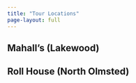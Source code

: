 ```yaml
---
title: "Tour Locations"
page-layout: full
---
```


## Mahall's (Lakewood) {#mahalls}



## Roll House (North Olmsted) {#roll-house-north-olmsted}


